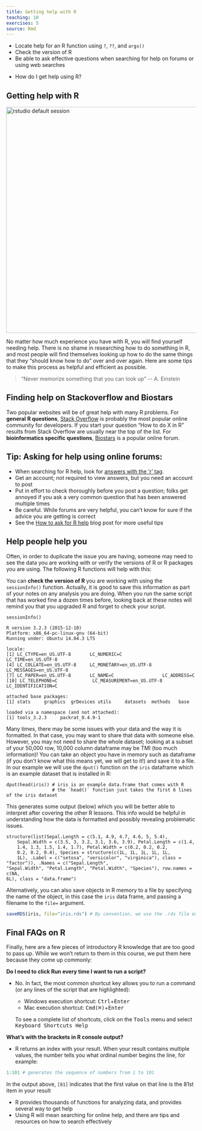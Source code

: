 ```yaml
---
title: Getting help with R
teaching: 10
exercises: 5
source: Rmd
---
```


::::::::::::::::::::::::::::::::::::::: objectives

- Locate help for an R function using `?`, `??`, and `args()`
- Check the version of R
- Be able to ask effective questions when searching for help on forums or using web searches

::::::::::::::::::::::::::::::::::::::::::::::::::

:::::::::::::::::::::::::::::::::::::::: questions

- How do I get help using R?

::::::::::::::::::::::::::::::::::::::::::::::::::

## Getting help with R

<img src="fig/oreilly_book_covers.png" alt="rstudio default session" style="width: 600px;"/>

No matter how much experience you have with R, you will find yourself
needing help. There is no shame in researching how to do something in R, and
most people will find themselves looking up how to do the same things that
they "should know how to do" over and over again. Here are some tips to make
this process as helpful and efficient as possible.

> "Never memorize something that you can look up"
> \-- A. Einstein

## Finding help on Stackoverflow and Biostars

Two popular websites will be of great help with many R problems. For **general**
**R questions**, [Stack Overflow](https://stackoverflow.com/) is probably the most
popular online community for developers. If you start your question "How to do X
in R" results from Stack Overflow are usually near the top of the list. For
**bioinformatics specific questions**, [Biostars](https://www.biostars.org/) is
a popular online forum.

:::::::::::::::::::::::::::::::::::::::::  callout

## Tip: Asking for help using online forums:

- When searching for R help, look for [answers with the 'r' tag](https://stackoverflow.com/questions/tagged/r).
- Get an account; not required to view answers, but you need an account to post
- Put in effort to check thoroughly before you post a question; folks get
  annoyed if you ask a very common question that has been answered multiple
  times
- Be careful. While forums are very helpful, you can't know for sure if the
  advice you are getting is correct
- See the [How to ask for R help](https://blog.revolutionanalytics.com/2014/01/how-to-ask-for-r-help.html)
  blog post for more useful tips

::::::::::::::::::::::::::::::::::::::::::::::::::

## Help people help you

Often, in order to duplicate the issue you are having, someone may need to see
the data you are working with or verify the versions of R or R packages you
are using. The following R functions will help with this:

You can **check the version of R** you are working with using the `sessionInfo()`
function. Actually, it is good to save this information as part of your notes
on any analysis you are doing. When you run the same script that has worked fine
a dozen times before, looking back at these notes will remind you that you
upgraded R and forget to check your script.

```
sessionInfo()
```

```
R version 3.2.3 (2015-12-10)
Platform: x86_64-pc-linux-gnu (64-bit)
Running under: Ubuntu 14.04.3 LTS

locale:
[1] LC_CTYPE=en_US.UTF-8       LC_NUMERIC=C               LC_TIME=en_US.UTF-8
[4] LC_COLLATE=en_US.UTF-8     LC_MONETARY=en_US.UTF-8    LC_MESSAGES=en_US.UTF-8
[7] LC_PAPER=en_US.UTF-8       LC_NAME=C                  LC_ADDRESS=C
[10] LC_TELEPHONE=C             LC_MEASUREMENT=en_US.UTF-8 LC_IDENTIFICATION=C

attached base packages:
[1] stats     graphics  grDevices utils     datasets  methods   base

loaded via a namespace (and not attached):
[1] tools_3.2.3     packrat_0.4.9-1
```

Many times, there may be some issues with your data and the way it is formatted.
In that case, you may want to share that data with someone else. However, you
may not need to share the whole dataset; looking at a subset of your 50,000 row,
10,000 column dataframe may be TMI (too much information)! You can take an
object you have in memory such as dataframe (if you don't know what this means
yet, we will get to it!) and save it to a file. In our example we will use the
`dput()` function on the `iris` dataframe which is an example dataset that is
installed in R:

```
dput(head(iris)) # iris is an example data.frame that comes with R
                 # the `head()` function just takes the first 6 lines of the iris dataset
```

This generates some output (below) which you will be better able to interpret
after covering the other R lessons. This info would be helpful in understanding
how the data is formatted and possibly revealing problematic issues.

```
structure(list(Sepal.Length = c(5.1, 4.9, 4.7, 4.6, 5, 5.4),
    Sepal.Width = c(3.5, 3, 3.2, 3.1, 3.6, 3.9), Petal.Length = c(1.4,
    1.4, 1.3, 1.5, 1.4, 1.7), Petal.Width = c(0.2, 0.2, 0.2,
    0.2, 0.2, 0.4), Species = structure(c(1L, 1L, 1L, 1L, 1L,
    1L), .Label = c("setosa", "versicolor", "virginica"), class = "factor")), .Names = c("Sepal.Length",
"Sepal.Width", "Petal.Length", "Petal.Width", "Species"), row.names = c(NA,
6L), class = "data.frame")
```

Alternatively, you can also save objects in R memory to a file by specifying
the name of the object, in this case the `iris` data frame, and passing a
filename to the `file=` argument.

```r
saveRDS(iris, file="iris.rds") # By convention, we use the .rds file extension
```

## Final FAQs on R

Finally, here are a few pieces of introductory R knowledge that are too good to
pass up. While we won't return to them in this course, we put them here because
they come up commonly:

**Do I need to click Run every time I want to run a script?**

- No. In fact, the most common shortcut key allows you to run a command (or
  any lines of the script that are highlighted):
  
  - Windows execution shortcut: <KBD>Ctrl</KBD>\+<KBD>Enter</KBD>
  - Mac execution shortcut: <KBD>Cmd(⌘)</KBD>\+<KBD>Enter</KBD>
  
  To see a complete list of shortcuts, click on the <KBD>Tools</KBD> menu and
  select <KBD>Keyboard Shortcuts Help</KBD>

**What's with the brackets in R console output?**

- R returns an index with your result. When your result contains multiple values,
  the number tells you what ordinal number begins the line, for example:

```r
1:101 # generates the sequence of numbers from 1 to 101
```

In the output above, `[81]` indicates that the first value on that line is the
81st item in your result

:::::::::::::::::::::::::::::::::::::::: keypoints

- R provides thousands of functions for analyzing data, and provides several way to get help
- Using R will mean searching for online help, and there are tips and resources on how to search effectively

::::::::::::::::::::::::::::::::::::::::::::::::::


